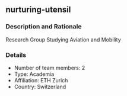 ## nurturing-utensil

### Description and Rationale
Research Group Studying Aviation and Mobility

### Details

* Number of team members: 2
* Type: Academia
* Affiliation: ETH Zurich
* Country: Switzerland

